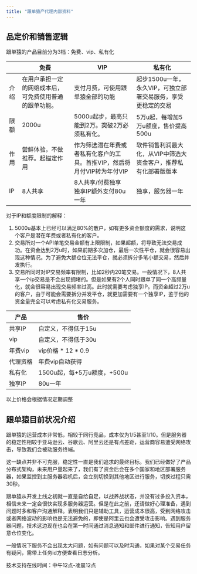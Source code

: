 ```yaml
---
title: "跟单猿产代理内部资料"
---
```


## 品定价和销售逻辑

跟单猿的产品目前分为3档：免费、vip、私有化

|    | 免费                          | VIP                                      | 私有化                                |
| --- | --------------------------- | ---------------------------------------- | ---------------------------------- |
| 介绍 | 在用户承担一定的网络成本后，可免费使用普通的跟单功能。 | 支付月费，可使用跟单猿全部的功能                         | 起步1500u一年，永久VIP，可独立部署交易服务，享受更稳定的交易 |
| 限额 | 2000u                       | 5000u起步，最高只能到2万。突破2万必须私有化。               | 5万u起，每增加5万u额度，售价提高500u             |
| 作用 | 尝鲜体验，不做推荐。起锚定作用             | 作为筛选潜在年费或者私有化客户的工具。首推VIP，然后将月付VIP转为年付VIP | 软件销售利润最大化，从VIP中筛选大资金客户，推荐私有化部署版版本  |
| IP | 8人共享                        | 8人共享/付费独享<br />独享IP额外支付80u一年             | 独享，服务器一年                           |

对于IP和额度限制的解释：

1. 5000u基本上已经可以满足80%的散户，如有更多资金额度的需求，说明这个客户是潜在年费或者私有化的客户。
2. 交易所对一个API单笔交易金额有上限限制，如果超额，将导致无法交易成功。在资金达到2万u时，如果前期多次加仓，最后一次性平仓，就会很容易出现这种情况。为了避免大额仓位无法平仓，就必须拆分多笔小额交易，然后并发执行。
3. 交易所同时对IP交易频率有限制，比如2秒内20笔交易。一般情况下，8人共享一个ip交易是不会出现拥堵的。但是如果有2个人同时跟单了同一个高频量化，就会很容易出现交易频率过高。此时就需要考虑独享IP。而资金超过2万u的客户，由于可能会需要拆分并发平仓，就更加需要有一个独享IP，鉴于他的资金量完全可以考虑私有化交易服务。

| 产品    | 售价                     |
| ----- | ---------------------- |
| 共享IP  | 自定义，不得低于15u            |
| vip   | 自定义，不得低于30u            |
| 年费vip | vip价格 \* 12 \* 0.9     |
| 代理资格  | 年费vip自动获得              |
| 私有化   | 1500u起，每\+5万u额度，\+500u |
| 独享IP  | 80u一年                  |

以上价格会根据情况定期调整

## 跟单猿目前状况介绍

跟单猿的运营成本非常低，相较于同行竞品，成本仅为1/5甚至1/10。但是服务器的稳定性相较于亚马逊云、谷歌云、阿里云还是有点差距，运营商容易遭受网络攻击，导致我们会被动服务终端。

这一缺点并非不可克服，稳定性一直是我们追求的最终目标。我们已经做好了产品分布式架构，未来用户量起来了，我们有了资金后会在多个国家和地区部署服务器，如果监控到主服务器宕机后，会立刻切换到其他地区进行服务，切换过程只需30秒。

跟单猿从开发上线之初就一直是自给自足，以战养战状态，并没有过多投入资本，相信未来一定会很快实现多服务器运营。但是在此之前，还请做好心理准备，遇到问题时多和客户沟通解释。表明我们只是辅助工具，运营成本很高，受到网络攻击或者网络波动的影响也是无法避免的，即使是阿里云也会遭受攻击影响。遇到服务器问题，技术这边现在也会在第一时间通过消息通知和邮件进行通知，告知用户留意仓位变化。

一般情况下服务不会出现太大问题，如有问题可以及时沟通，如果对某个交易任务有疑问，需带上任务id方便查看日志分析。

技术支持在线时间：中午12点-凌晨12点